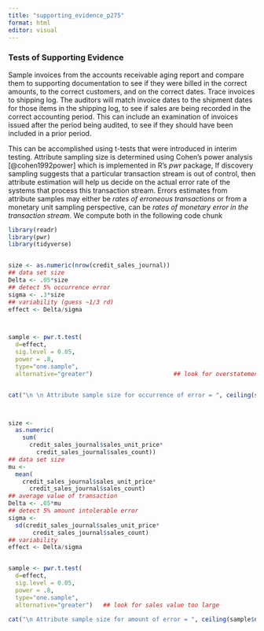 ---
title: "supporting_evidence_p275"
format: html
editor: visual
---
### Tests of Supporting Evidence 

Sample invoices from the accounts receivable aging report and compare them to supporting documentation to see if they were billed in the correct amounts, to the correct customers, and on the correct dates. Trace invoices to shipping log. The auditors will match invoice dates to the shipment dates for those items in the shipping log, to see if sales are being recorded in the correct accounting period. This can include an examination of invoices issued after the period being audited, to see if they should have been included in a prior period.

This can be accomplished using t-tests that were introduced in interim testing.  Attribute sampling size is determined using Cohen's power analysis [@cohen1992power] which is implemented in R's *pwr* package, If discovery sampling suggests that a particular transaction stream is out of control, then attribute estimation will help us decide on the actual error rate of the systems that process this transaction stream.  Errors estimates from attribute samples may either be *rates of erroneous transactions* or from a monetary unit sampling perspective, can be *rates of monetary error in the transaction stream*.  We compute both in the following code chunk  


```{r  error=F, warning=F, message=F, warning=F, eval=T, echo=T}

library(readr)
library(pwr)
library(tidyverse)


size <- as.numeric(nrow(credit_sales_journal))  
## data set size
Delta <- .05*size                                 
## detect 5% occurrence error 
sigma <- .3*size                                  
## variability (guess ~1/3 rd) 
effect <- Delta/sigma



sample <- pwr.t.test(
  d=effect, 
  sig.level = 0.05, 
  power = .8,
  type="one.sample", 
  alternative="greater")                       ## look for overstatement of earnings


cat("\n \n Attribute sample size for occurrence of error = ", ceiling(sample$n))



size <- 
  as.numeric(
    sum(
      credit_sales_journal$sales_unit_price*
        credit_sales_journal$sales_count)) 
## data set size
mu <- 
  mean(
    credit_sales_journal$sales_unit_price*
      credit_sales_journal$sales_count)   
## average value of transaction
Delta <- .05*mu                    
## detect 5% amount intolerable error 
sigma <- 
  sd(credit_sales_journal$sales_unit_price*
       credit_sales_journal$sales_count)         
## variability  
effect <- Delta/sigma


sample <- pwr.t.test(
  d=effect, 
  sig.level = 0.05, 
  power = .8,
  type="one.sample", 
  alternative="greater")   ## look for sales value too large

cat("\n Attribute sample size for amount of error = ", ceiling(sample$n))

```

